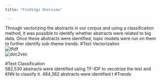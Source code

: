 ```yaml
---
title: "Findings Overview"

---
```

Through vectorizing the abstracts in our corpus and using a classificaiton method, it was possible to identify whether abstracts were related to big data. Once these abstracts were identified, topic models were run on them to further identify sub-theme trends. 
#Text Vectorizaiton  
![tfidf](www.tfidf.PNG)  
![doc2vec](www.doc2vec.PNG)  

#Text Classificaiton  
582,530 abstracts were identified using TF-IDF to vecotrize the text and KNN to classify it. 484,362 abstracts were identified t
#Trends  









